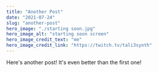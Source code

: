 ---
title: "Another Post"
date: "2021-07-24"
slug: "another-post"
hero_image: "./starting soon.jpg"
hero_image_alt: "starting soon screen"
hero_image_credit_text: "me"
hero_image_credit_link: "https://twitch.tv/tali3synth"
---

Here's another post! It's even better than the first one!